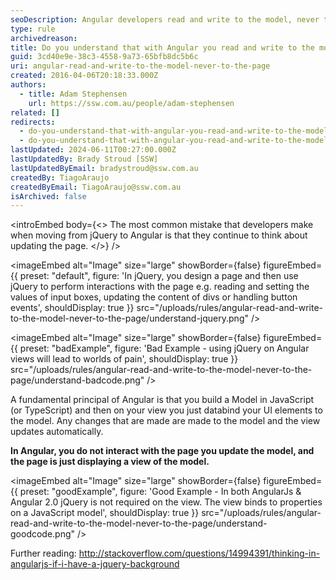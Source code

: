 ```yaml
---
seoDescription: Angular developers read and write to the model, never to the page, forgetting about jQuery
type: rule
archivedreason:
title: Do you understand that with Angular you read and write to the model... never to the page? (aka Forget about jQuery)
guid: 3cd40e9e-38c3-4558-9a73-65bfb8dc5b6c
uri: angular-read-and-write-to-the-model-never-to-the-page
created: 2016-04-06T20:18:33.000Z
authors:
  - title: Adam Stephensen
    url: https://ssw.com.au/people/adam-stephensen
related: []
redirects:
  - do-you-understand-that-with-angular-you-read-and-write-to-the-model-never-to-the-page-a-k-a-forget-about-jquery
  - do-you-understand-that-with-angular-you-read-and-write-to-the-model-never-to-the-page-(a-k-a-forget-about-jquery)
lastUpdated: 2024-06-11T00:27:00.000Z
lastUpdatedBy: Brady Stroud [SSW]
lastUpdatedByEmail: bradystroud@ssw.com.au
createdBy: TiagoAraujo
createdByEmail: TiagoAraujo@ssw.com.au
isArchived: false
---
```


<introEmbed
  body={<>
The most common mistake that developers make when moving from jQuery to Angular is that they continue to think about updating the page.
  </>}
/>

<imageEmbed
  alt="Image"
  size="large"
  showBorder={false}
  figureEmbed={{
    preset: "default",
    figure: 'In jQuery, you design a page and then use jQuery to perform interactions with the page e.g. reading and setting the values of input boxes, updating the content of divs or handling button events',
    shouldDisplay: true
  }}
  src="/uploads/rules/angular-read-and-write-to-the-model-never-to-the-page/understand-jquery.png"
/>

<imageEmbed
  alt="Image"
  size="large"
  showBorder={false}
  figureEmbed={{
    preset: "badExample",
    figure: 'Bad Example - using jQuery on Angular views will lead to worlds of pain',
    shouldDisplay: true
  }}
  src="/uploads/rules/angular-read-and-write-to-the-model-never-to-the-page/understand-badcode.png"
/>

A fundamental principal of Angular is that you build a Model in JavaScript (or TypeScript) and then on your view you just databind your UI elements to the model. Any changes that are made are made to the model and the view updates automatically.

**In Angular, you do not interact with the page you update the model, and the page is just displaying a view of the model.**

<imageEmbed
  alt="Image"
  size="large"
  showBorder={false}
  figureEmbed={{
    preset: "goodExample",
    figure: 'Good Example - In both AngularJs & Angular 2.0 jQuery is not required on the view. The view binds to properties on a JavaScript model',
    shouldDisplay: true
  }}
  src="/uploads/rules/angular-read-and-write-to-the-model-never-to-the-page/understand-goodcode.png"
/>

Further reading: <http://stackoverflow.com/questions/14994391/thinking-in-angularjs-if-i-have-a-jquery-background>
